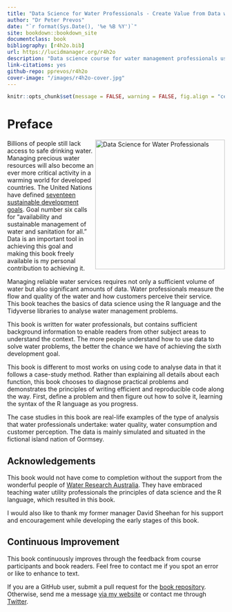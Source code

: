 ```yaml
--- 
title: "Data Science for Water Professionals - Create Value from Data with the R Language"
author: "Dr Peter Prevos"
date: "`r format(Sys.Date(), '%e %B %Y')`"
site: bookdown::bookdown_site
documentclass: book
bibliography: [r4h2o.bib]
url: https://lucidmanager.org/r4h2o
description: "Data science course for water management professionals using the R language. This course is developed for water professionals with little to no experience writing code to analyse data."
link-citations: yes
github-repo: pprevos/r4h2o
cover-image: "/images/r4h2o-cover.jpg"
---
```


```r
knitr::opts_chunk$set(message = FALSE, warning = FALSE, fig.align = "center")
```

# Preface {-}

<img src = "images/r4h2o-cover-3d.jpg" alt = "Data Science for Water Professionals" width = "300px" align = "right" style = "width: 300px; float: right; border:11;"/>

Billions of people still lack access to safe drinking water. Managing precious water resources will also become an ever more critical activity in a warming world for developed countries. The United Nations have defined [seventeen sustainable development goals](https://sdgs.un.org/goals). Goal number six calls for "availability and sustainable management of water and sanitation for all." Data is an important tool in achieving this goal and making this book freely available is my personal contribution to achieving it.

Managing reliable water services requires not only a sufficient volume of water but also significant amounts of data. Water professionals measure the flow and quality of the water and how customers perceive their service. This book teaches the basics of data science using the R language and the Tidyverse libraries to analyse water management problems.

This book is written for water professionals, but  contains sufficient background information to enable readers from other subject areas to understand the context. The more people understand how to use data to solve water problems, the better the chance we have of achieving the sixth development goal.

This book is different to most works on using code to analyse data in that it follows a case-study method. Rather than explaining all details about each function, this book chooses to diagnose practical problems and demonstrates the principles of writing efficient and reproducible code along the way. First, define a problem and then figure out how to solve it, learning the syntax of the R language as you progress. 

The case studies in this book are real-life examples of the type of analysis that water professionals undertake: water quality, water consumption and customer perception. The data is mainly simulated and situated in the fictional island nation of Gormsey.

## Acknowledgements {-}

This book would not have come to completion without the support from the wonderful people of [Water Research Australia](https://www.waterra.com.au/). They have embraced teaching water utility professionals the principles of data science and the R language, which resulted in this book.

I would also like to thank my former manager David Sheehan for his support and encouragement while developing the early stages of this book.

## Continuous Improvement {-}

This book continuously improves through the feedback from course participants and book readers. Feel free to contact me if you spot an error or like to enhance to text. 

If you are a GitHub user, submit a pull request for the [book repository](https://github.com/pprevos/r4h2o). Otherwise, send me a message [via my website](https://lucidmanager.org/contact/) or contact me through [Twitter](https://twitter.com/lucidmanager).
